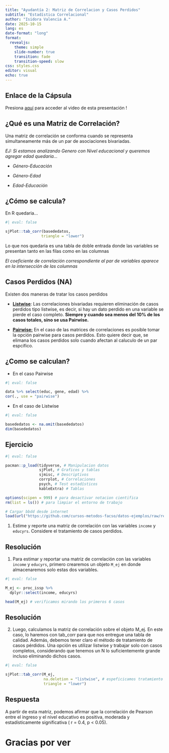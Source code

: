 ```yaml
---
title: "Ayudantía 2: Matriz de Correlacion y Casos Perdidos"
subtitle: "Estadística Correlacional"
author: "Isidora Valencia A."
date: 2025-10-15
lang: es
date-format: "long"
format:
  revealjs:
    theme: simple
    slide-number: true
    transition: fade
    transition-speed: slow
css: styles.css
editor: visual
echo: true
---
```


## Enlace de la Cápsula

Presiona [aquí](https://youtu.be/U-upiQr94CM) para acceder al video de esta presentación !

## ¿Qué es una Matriz de Correlación?

Una matriz de correlación se conforma cuando se representa simultaneamente más de un par de asociaciones bivariadas.

*EJ: Si estamos analizando Genero con Nivel educacional y queremos agregar edad quedaria...*

-   *Género-Educación*

-   *Género-Edad*

-   *Edad-Educación*

## ¿Cómo se calcula?

En R quedaria...

```r
#| eval: false

sjPlot::tab_corr(basededatos, 
                triangle = "lower")

```

Lo que nos quedaria es una tabla de doble entrada donde las variables se presentan tanto en las filas como en las columnas

*El coeficiente de correlación correspondiente al par de variables aparece en la intersección de las columnas*

## Casos Perdidos (NA)

Existen dos maneras de tratar los casos perdidos

-   [**Listwise**]{.underline}: Las correlaciones bivariadas requieren eliminación de casos perdidos tipo listwise, es decir, si hay un dato perdido en una variable se pierde el caso completo. **Siempre y cuando sea menos del 10% de los casos totales, sino se usa Pairwise.**

-   [**Pairwise:**]{.underline} En el caso de las matrices de correlaciones es posible tomar la opción pairwise para casos perdidos. Esto quiere decir que, se elimana los casos perdidos solo cuando afectan al caluculo de un par espcifico.

## ¿Como se calculan?

<!-- -->

-   En el caso Pairwise

```r
#| eval: false

data %>% select(educ, gene, edad) %>% 
cor(., use = "pairwise")

```

-   En el caso de Listwise

```r
#| eval: false

basededatos <- na.omit(basededatos)
dim(basededatos)

```

## Ejercicio

```r
#| eval: false

pacman::p_load(tidyverse, # Manipulacion datos
               sjPlot, # Graficos y tablas
               sjmisc, # Descriptivos
               corrplot, # Correlaciones
               psych, # Test estadísticos
               kableExtra) # Tablas

options(scipen = 999) # para desactivar notacion cientifica
rm(list = ls()) # para limpiar el entorno de trabajo

# Cargar bbdd desde internet
load(url("https://github.com/cursos-metodos-facso/datos-ejemplos/raw/refs/heads/main/issp_2009_chile.RData"))
```

1.  Estime y reporte una matriz de correlación con las variables `income` y `educyrs`. Considere el tratamiento de casos perdidos.

## Resolución

1.  Para estimar y reportar una matriz de correlación con las variables `income` y `educyrs`, primero crearemos un objeto `M_ej` en donde almacenaremos solo estas dos variables.

```r
#| eval: false

M_ej <- proc_issp %>% 
  dplyr::select(income, educyrs)

head(M_ej) # verificamos mirando los primeros 6 casos

```

## Resolución

2.  Luego, calculamos la matriz de correlación sobre el objeto M_ej. En este caso, lo haremos con tab_corr para que nos entregue una tabla de calidad. Además, debemos tener claro el método de tratamiento de casos pérdidos. Una opción es utilizar listwise y trabajar solo con casos completos, considerando que tenemos un N lo suficientemente grande incluso eliminando dichos casos.

```r
#| eval: false

sjPlot::tab_corr(M_ej,
                 na.deletion = "listwise", # espeficicamos tratamiento NA
                 triangle = "lower")

```

## Respuesta

A partir de esta matriz, podemos afirmar que la correlación de Pearson entre el ingreso y el nivel educativo es positiva, moderada y estadísticamente significativa ( r = 0.4, p \< 0.05).

# Gracias por ver
